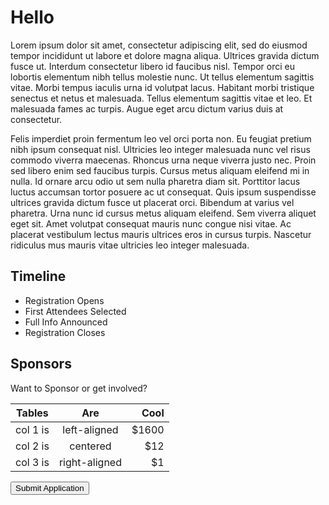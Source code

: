 


# Hello

Lorem ipsum dolor sit amet, consectetur adipiscing elit, sed do eiusmod tempor incididunt ut labore et dolore magna aliqua. Ultrices gravida dictum fusce ut. Interdum consectetur libero id faucibus nisl. Tempor orci eu lobortis elementum nibh tellus molestie nunc. Ut tellus elementum sagittis vitae. Morbi tempus iaculis urna id volutpat lacus. Habitant morbi tristique senectus et netus et malesuada. Tellus elementum sagittis vitae et leo. Et malesuada fames ac turpis. Augue eget arcu dictum varius duis at consectetur.

Felis imperdiet proin fermentum leo vel orci porta non. Eu feugiat pretium nibh ipsum consequat nisl. Ultricies leo integer malesuada nunc vel risus commodo viverra maecenas. Rhoncus urna neque viverra justo nec. Proin sed libero enim sed faucibus turpis. Cursus metus aliquam eleifend mi in nulla. Id ornare arcu odio ut sem nulla pharetra diam sit. Porttitor lacus luctus accumsan tortor posuere ac ut consequat. Quis ipsum suspendisse ultrices gravida dictum fusce ut placerat orci. Bibendum at varius vel pharetra. Urna nunc id cursus metus aliquam eleifend. Sem viverra aliquet eget sit. Amet volutpat consequat mauris nunc congue nisi vitae. Ac placerat vestibulum lectus mauris ultrices eros in cursus turpis. Nascetur ridiculus mus mauris vitae ultricies leo integer malesuada.

## Timeline

- Registration Opens
- First Attendees Selected
- Full Info Announced
- Registration Closes

## Sponsors

Want to Sponsor or get involved?

| Tables   |      Are      |   Cool |
| -------- | :-----------: | -----: |
| col 1 is | left-aligned  | \$1600 |
| col 2 is |   centered    |   \$12 |
| col 3 is | right-aligned |    \$1 |

<Button href="http://google.com" target="_blank">
  Submit Application
</Button>
